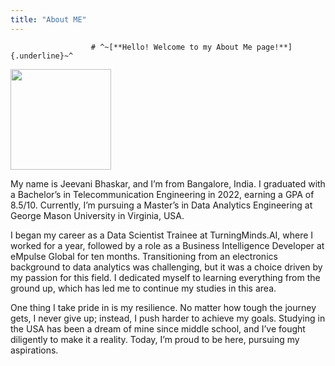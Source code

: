 ```yaml
---
title: "About ME"
---
```


```         
                  # ^~[**Hello! Welcome to my About Me page!**]{.underline}~^
```

![](images/Photo.jpg){fig-align="center" width="161"}

My name is Jeevani Bhaskar, and I'm from Bangalore, India. I graduated with a Bachelor's in Telecommunication Engineering in 2022, earning a GPA of 8.5/10. Currently, I’m pursuing a Master’s in Data Analytics Engineering at George Mason University in Virginia, USA.

I began my career as a Data Scientist Trainee at TurningMinds.AI, where I worked for a year, followed by a role as a Business Intelligence Developer at eMpulse Global for ten months. Transitioning from an electronics background to data analytics was challenging, but it was a choice driven by my passion for this field. I dedicated myself to learning everything from the ground up, which has led me to continue my studies in this area.

One thing I take pride in is my resilience. No matter how tough the journey gets, I never give up; instead, I push harder to achieve my goals. Studying in the USA has been a dream of mine since middle school, and I’ve fought diligently to make it a reality. Today, I’m proud to be here, pursuing my aspirations.

